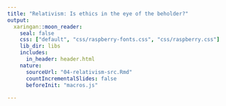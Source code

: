 ```yaml
---
title: "Relativism: Is ethics in the eye of the beholder?"
output:
  xaringan::moon_reader:
    seal: false
    css: ["default", "css/raspberry-fonts.css", "css/raspberry.css"]
    lib_dir: libs
    includes:
      in_header: header.html
    nature:
      sourceUrl: "04-relativism-src.Rmd"
      countIncrementalSlides: false
      beforeInit: "macros.js"
      
---
```

